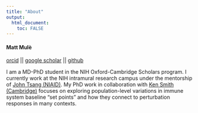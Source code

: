 ```yaml
---
title: "About"
output: 
  html_document:
    toc: FALSE
---
```

#### Matt Mulè 
[orcid](https://orcid.org/0000-0001-8457-2716) || [google scholar](https://scholar.google.com/citations?user=eDbDGyIAAAAJ&hl=en) || [github](https://github.com/MattPM)  
  
  
  
I am a MD-PhD student in the NIH Oxford-Cambridge Scholars program. I currently work at the NIH intramural research campus under the mentorship of [John Tsang (NIAID)](https://www.niaid.nih.gov/research/john-tsang-phd). My PhD work in collaboration with [Ken Smith (Cambridge)](http://www.med.cam.ac.uk/smith/) focuses on exploring population-level variations in immune system baseline "set points" and how they connect to perturbation responses in many contexts. 